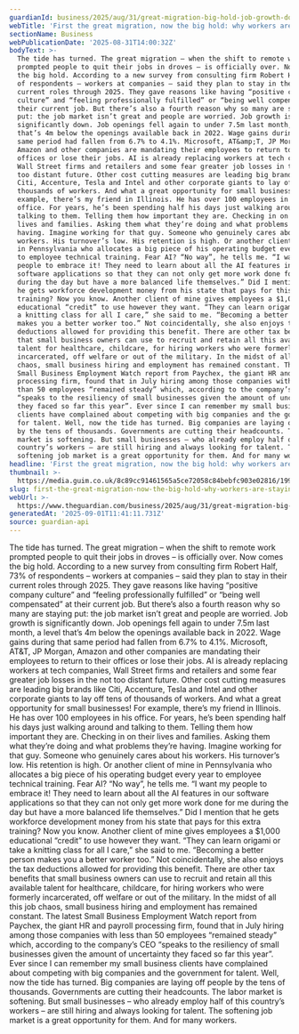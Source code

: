 ```yaml
---
guardianId: business/2025/aug/31/great-migration-big-hold-job-growth-down-workers
webTitle: 'First the great migration, now the big hold: why workers are staying put'
sectionName: Business
webPublicationDate: '2025-08-31T14:00:32Z'
bodyText: >-
  The tide has turned. The great migration – when the shift to remote work
  prompted people to quit their jobs in droves – is officially over. Now comes
  the big hold. According to a new survey from consulting firm Robert Half, 73%
  of respondents – workers at companies – said they plan to stay in their
  current roles through 2025. They gave reasons like having “positive company
  culture” and “feeling professionally fulfilled” or “being well compensated” at
  their current job. But there’s also a fourth reason why so many are staying
  put: the job market isn’t great and people are worried. Job growth is
  significantly down. Job openings fell again to under 7.5m last month, a level
  that’s 4m below the openings available back in 2022. Wage gains during that
  same period had fallen from 6.7% to 4.1%. Microsoft, AT&amp;T, JP Morgan,
  Amazon and other companies are mandating their employees to return to their
  offices or lose their jobs. AI is already replacing workers at tech companies,
  Wall Street firms and retailers and some fear greater job losses in the not
  too distant future. Other cost cutting measures are leading big brands like
  Citi, Accenture, Tesla and Intel and other corporate giants to lay off tens of
  thousands of workers. And what a great opportunity for small businesses! For
  example, there’s my friend in Illinois. He has over 100 employees in his
  office. For years, he’s been spending half his days just walking around and
  talking to them. Telling them how important they are. Checking in on their
  lives and families. Asking them what they’re doing and what problems they’re
  having. Imagine working for that guy. Someone who genuinely cares about his
  workers. His turnover’s low. His retention is high. Or another client of mine
  in Pennsylvania who allocates a big piece of his operating budget every year
  to employee technical training. Fear AI? “No way”, he tells me. “I want my
  people to embrace it! They need to learn about all the AI features in our
  software applications so that they can not only get more work done for me
  during the day but have a more balanced life themselves.” Did I mention that
  he gets workforce development money from his state that pays for this extra
  training? Now you know. Another client of mine gives employees a $1,000
  educational “credit” to use however they want. “They can learn origami or take
  a knitting class for all I care,” she said to me. “Becoming a better person
  makes you a better worker too.” Not coincidentally, she also enjoys the tax
  deductions allowed for providing this benefit. There are other tax benefits
  that small business owners can use to recruit and retain all this available
  talent for healthcare, childcare, for hiring workers who were formerly
  incarcerated, off welfare or out of the military. In the midst of all this job
  chaos, small business hiring and employment has remained constant. The latest
  Small Business Employment Watch report from Paychex, the giant HR and payroll
  processing firm, found that in July hiring among those companies with less
  than 50 employees “remained steady” which, according to the company’s CEO
  “speaks to the resiliency of small businesses given the amount of uncertainty
  they faced so far this year”. Ever since I can remember my small business
  clients have complained about competing with big companies and the government
  for talent. Well, now the tide has turned. Big companies are laying off people
  by the tens of thousands. Governments are cutting their headcounts. The labor
  market is softening. But small businesses – who already employ half of this
  country’s workers – are still hiring and always looking for talent. The
  softening job market is a great opportunity for them. And for many workers.
headline: 'First the great migration, now the big hold: why workers are staying put'
thumbnail: >-
  https://media.guim.co.uk/8c89cc91461565a5ce72058c84bebfc903e02816/199_0_2003_1602/500.jpg
slug: first-the-great-migration-now-the-big-hold-why-workers-are-staying-put
webUrl: >-
  https://www.theguardian.com/business/2025/aug/31/great-migration-big-hold-job-growth-down-workers
generatedAt: '2025-09-01T11:41:11.731Z'
source: guardian-api
---
```

The tide has turned. The great migration – when the shift to remote work prompted people to quit their jobs in droves – is officially over. Now comes the big hold. According to a new survey from consulting firm Robert Half, 73% of respondents – workers at companies – said they plan to stay in their current roles through 2025. They gave reasons like having “positive company culture” and “feeling professionally fulfilled” or “being well compensated” at their current job. But there’s also a fourth reason why so many are staying put: the job market isn’t great and people are worried. Job growth is significantly down. Job openings fell again to under 7.5m last month, a level that’s 4m below the openings available back in 2022. Wage gains during that same period had fallen from 6.7% to 4.1%. Microsoft, AT&amp;T, JP Morgan, Amazon and other companies are mandating their employees to return to their offices or lose their jobs. AI is already replacing workers at tech companies, Wall Street firms and retailers and some fear greater job losses in the not too distant future. Other cost cutting measures are leading big brands like Citi, Accenture, Tesla and Intel and other corporate giants to lay off tens of thousands of workers. And what a great opportunity for small businesses! For example, there’s my friend in Illinois. He has over 100 employees in his office. For years, he’s been spending half his days just walking around and talking to them. Telling them how important they are. Checking in on their lives and families. Asking them what they’re doing and what problems they’re having. Imagine working for that guy. Someone who genuinely cares about his workers. His turnover’s low. His retention is high. Or another client of mine in Pennsylvania who allocates a big piece of his operating budget every year to employee technical training. Fear AI? “No way”, he tells me. “I want my people to embrace it! They need to learn about all the AI features in our software applications so that they can not only get more work done for me during the day but have a more balanced life themselves.” Did I mention that he gets workforce development money from his state that pays for this extra training? Now you know. Another client of mine gives employees a $1,000 educational “credit” to use however they want. “They can learn origami or take a knitting class for all I care,” she said to me. “Becoming a better person makes you a better worker too.” Not coincidentally, she also enjoys the tax deductions allowed for providing this benefit. There are other tax benefits that small business owners can use to recruit and retain all this available talent for healthcare, childcare, for hiring workers who were formerly incarcerated, off welfare or out of the military. In the midst of all this job chaos, small business hiring and employment has remained constant. The latest Small Business Employment Watch report from Paychex, the giant HR and payroll processing firm, found that in July hiring among those companies with less than 50 employees “remained steady” which, according to the company’s CEO “speaks to the resiliency of small businesses given the amount of uncertainty they faced so far this year”. Ever since I can remember my small business clients have complained about competing with big companies and the government for talent. Well, now the tide has turned. Big companies are laying off people by the tens of thousands. Governments are cutting their headcounts. The labor market is softening. But small businesses – who already employ half of this country’s workers – are still hiring and always looking for talent. The softening job market is a great opportunity for them. And for many workers.
